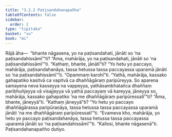```yaml
---
title: "3.2.2 Paṭisandahanapañha"
tableOfContents: false
sidebar:
  order: 2
type: "tipitaka"
basket: "su"
book: "mi"
---
```



<DynamicBreadcrumb />

<Division number="41" book="mi" bookNo="28">

<Paragraph number="184" book="mi">
Rājā āha—  “bhante nāgasena, yo na paṭisandahati, jānāti so ‘na paṭisandahissāmī’”ti? “Āma, mahārāja, yo na paṭisandahati, jānāti so ‘na paṭisandahissāmī’”ti. “Kathaṃ, bhante, jānātī”ti? “Yo hetu yo paccayo, mahārāja, paṭisandahanāya, tassa hetussa tassa paccayassa uparamā jānāti so ‘na paṭisandahissāmī’”ti.
</Paragraph>

<Paragraph number="185" book="mi">
“Opammaṃ karohī”ti. “Yathā, mahārāja, kassako gahapatiko kasitvā ca vapitvā ca dhaññāgāraṃ paripūreyya. So aparena samayena neva kasseyya na vappeyya, yathāsambhatañca dhaññaṃ paribhuñjeyya vā visajjeyya vā yathā paccayaṃ vā kareyya, jāneyya so, mahārāja, kassako gahapatiko ‘na me dhaññāgāraṃ paripūressatī’”ti? “Āma, bhante, jāneyyā”ti. “Kathaṃ jāneyyā”ti? “Yo hetu yo paccayo dhaññāgārassa paripūraṇāya, tassa hetussa tassa paccayassa uparamā jānāti ‘na me dhaññāgāraṃ paripūressatī’”ti. “Evameva kho, mahārāja, yo hetu yo paccayo paṭisandahanāya, tassa hetussa tassa paccayassa uparamā jānāti so ‘na paṭisandahissāmī’”ti.
</Paragraph>

<Paragraph number="186" book="mi">
“Kallosi, bhante nāgasenā”ti.

</Paragraph>
</Division>

<Paragraph number="187" type="center" book="mi">
Paṭisandahanapañho dutiyo.
</Paragraph>